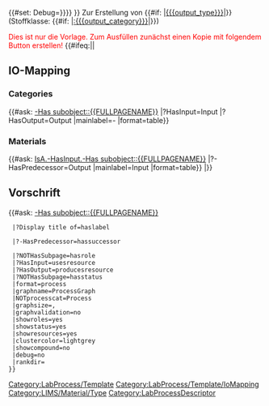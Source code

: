 <includeonly>{{#set: Debug={{{debug|{{OslTemplate:Helper/Strings/No}}}}}}}
<!-- {{#replace:{{PAGENAME}}|<nowiki> </nowiki>|_}} -->
{{DISPLAYTITLE:{{#replace:{{{name}}}|_|<nowiki/> <nowiki/>}}}}
[[Category:LabProcess/Template]]
Zur Erstellung von {{#if: {{{output_type|}}}|[[{{{output_type}}}]]|{{OslTemplate:Message/NotDefined}}}} 
(Stoffklasse: {{#if: {{{output_category|}}}|[[:{{{output_category}}}]]|{{OslTemplate:Message/NotDefined}}}})

<span style="color:red">Dies ist nur die Vorlage. Zum Ausfüllen zunächst einen Kopie mit folgendem Button erstellen!</span>
{{OslTemplate:LabProcess/CreateInstanceLink |output_category={{{output_category|}}} |output_type={{{output_type|}}}}}
{{#ifeq:{{{io_mappings|}}}|{{{io_mappings}}}| 
== IO-Mapping ==
{{{io_mappings}}}
=== Categories ===
{{#ask: [[-Has subobject::{{FULLPAGENAME}}]] [[Category:LabProcess/Template/IoMapping]] |?HasInput=Input |?HasOutput=Output |mainlabel=- |format=table}} 
=== Materials ===
{{#ask: [[IsA.-HasInput.-Has subobject::{{FULLPAGENAME}}]] [[Category:LIMS/Material/Type]] |?-HasPredecessor=Output |mainlabel=Input |format=table}} 
|}}

== Vorschrift ==
<!-- Version 1
{{#ask: [[Category:Prozessschritt Deskriptor]] [[-Has subobject::{{FULLPAGENAME}}]]
 |?-Vorgänger=Nachfolger
 |?-Gleichzeitig mit=Gleichzeitig
 |?Unterseite=Dokumentation
 |?mainlabel=-
 |format=graph
 |graphcolor=yes
 |graphlink=yes
 |graphlegend=yes
 |graphlabel=yes
 |graphsize=10,10
 |rankdir=TB
 |graphname=plot
}} -->

<!-- Version 2 -->
{{#ask: [[Category:LabProcessDescriptor]] [[-Has subobject::{{FULLPAGENAME}}]]
<!--   |?NOThas label=haslabel -->
  |?Display title of=haslabel
<!--   |?has OrSuccessor=hasorsuccessor  -->
  |?-HasPredecessor=hassuccessor 
<!--   |?has ConTrueSuccessor=hascontruesuccessor 
  |?has ConFalseSuccessor =hasconfalsesuccessor 
  |?has Condition=hascondition  -->
  |?NOTHasSubpage=hasrole 
  |?HasInput=usesresource
  |?HasOutput=producesresource
  |?NOTHasSubpage=hasstatus
  |format=process
  |graphname=ProcessGraph
  |NOTprocesscat=Process
  |graphsize={{{width|15}}},{{{hight|15}}}
  |graphvalidation=no
  |showroles=yes
  |showstatus=yes
  |showresources=yes 
  |clustercolor=lightgrey
  |showcompound=no
  |debug=no
  |rankdir={{{rank|TB}}}
 }}

</includeonly>